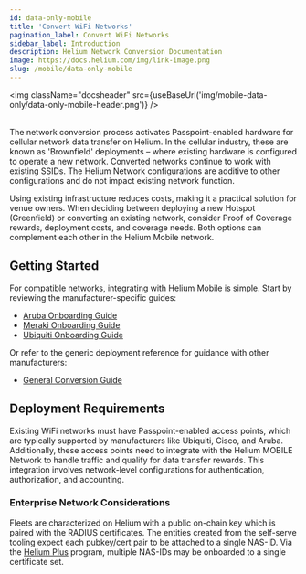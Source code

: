 ```yaml
---
id: data-only-mobile
title: 'Convert WiFi Networks'
pagination_label: Convert WiFi Networks
sidebar_label: Introduction
description: Helium Network Conversion Documentation
image: https://docs.helium.com/img/link-image.png
slug: /mobile/data-only-mobile
---
```



<img className="docsheader" src={useBaseUrl('img/mobile-data-only/data-only-mobile-header.png')} />
<br />
<br />

The network conversion process activates Passpoint-enabled hardware for cellular network data
transfer on Helium. In the cellular industry, these are known as 'Brownfield' deployments – where
existing hardware is configured to operate a new network. Converted networks continue to work with
existing SSIDs. The Helium Network configurations are additive to other configurations and do not
impact existing network function.

Using existing infrastructure reduces costs, making it a practical solution for venue owners. When
deciding between deploying a new Hotspot (Greenfield) or converting an existing network, consider
Proof of Coverage rewards, deployment costs, and coverage needs. Both options can complement each
other in the Helium Mobile network.

## Getting Started

For compatible networks, integrating with Helium Mobile is simple. Start by reviewing the
manufacturer-specific guides:

- [Aruba Onboarding Guide](/mobile/data-only-aruba)
- [Meraki Onboarding Guide](/mobile/data-only-meraki)
- [Ubiquiti Onboarding Guide](/mobile/data-only-ubiquiti)

Or refer to the generic deployment reference for guidance with other manufacturers:

- [General Conversion Guide](/mobile/data-only-generic)

## Deployment Requirements

Existing WiFi networks must have Passpoint-enabled access points, which are typically supported by
manufacturers like Ubiquiti, Cisco, and Aruba. Additionally, these access points need to integrate
with the Helium MOBILE Network to handle traffic and qualify for data transfer rewards. This
integration involves network-level configurations for authentication, authorization, and accounting.

### Enterprise Network Considerations

Fleets are characterized on Helium with a public on-chain key which is paired with the RADIUS
certificates. The entities created from the self-serve tooling expect each pubkey/cert pair to be
attached to a single NAS-ID. Via the [Helium Plus](http://helium.com/plus) program, multiple NAS-IDs
may be onboarded to a single certificate set.
